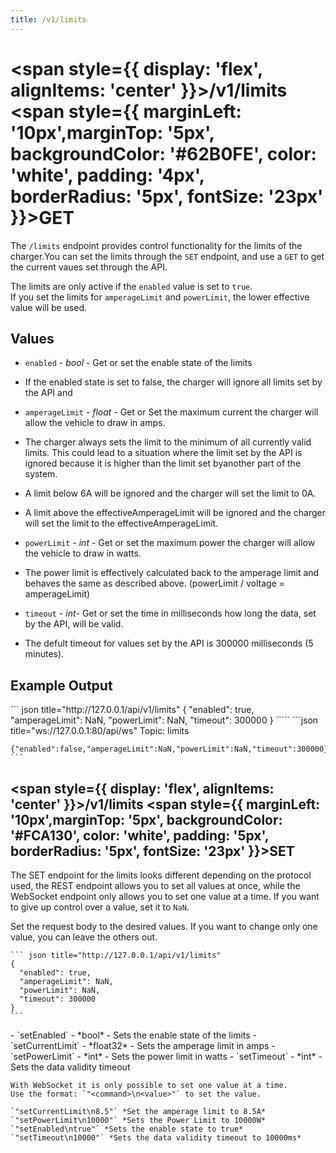 ```yaml
---
title: /v1/limits
---
```



#
# <span style={{ display: 'flex', alignItems: 'center' }}>/v1/limits <span style={{ marginLeft: '10px',marginTop: '5px', backgroundColor: '#62B0FE', color: 'white', padding: '4px', borderRadius: '5px', fontSize: '23px' }}>GET</span></span>

The `/limits` endpoint provides control functionality for the limits of the charger.You can set the limits through the `SET` endpoint, and use a `GET` to get the current vaues set through the API.


The limits are only active if the `enabled` value is set to `true`.  
If you set the limits for `amperageLimit` and `powerLimit`, the lower effective value will be used.

## Values
- `enabled` - *bool* - Get or set the enable state of the limits
- If the enabled state is set to false, the charger will ignore all limits set by the API and 
- `amperageLimit` - *float* - Get or Set the maximum current the charger will allow the vehicle to draw in amps. 
- The charger always sets the limit to the minimum of all currently valid limits. This could lead to a
situation where the limit set by the API is ignored because it is higher than the limit set byanother part of the system.
- A limit below 6A will be ignored and the charger will set the limit to 0A.
- A limit above the effectiveAmperageLimit will be ignored and the charger will set the limit to the effectiveAmperageLimit.
- `powerLimit` - *int* - Get or set the maximum power the charger will allow the vehicle to draw in watts.
- The power limit is effectively calculated back to the amperage limit and behaves the same as described above. (powerLimit / voltage = amperageLimit) 

- `timeout` - *int*- Get or set the time in milliseconds how long the data, set by the API, will be valid.
- The defult timeout for values set by the API is 300000 milliseconds (5 minutes).

## Example Output


<Tabs>
  <TabItem value="rest" label="REST" default>
    ``` json title="http://127.0.0.1/api/v1/limits"
    {
      "enabled": true,
      "amperageLimit": NaN,
      "powerLimit": NaN,
      "timeout": 300000
    }
    `````
  </TabItem>
  <TabItem value="ws" label="WebSocket">
    ```json title="ws://127.0.0.1:80/api/ws"
    Topic: limits

    {"enabled":false,"amperageLimit":NaN,"powerLimit":NaN,"timeout":300000}
    ```
  </TabItem>
</Tabs>

## <span style={{ display: 'flex', alignItems: 'center' }}>/v1/limits <span style={{ marginLeft: '10px',marginTop: '5px', backgroundColor: '#FCA130', color: 'white', padding: '5px', borderRadius: '5px', fontSize: '23px' }}>SET</span></span>
  
  
  The SET endpoint for the limits looks different depending on the protocol used, the REST endpoint allows you to set all values at once, while the WebSocket endpoint only allows you to set one value at a time. 
  If you want to give up control over a value, set it to `NaN`.

<Tabs>
  <TabItem value="rest" label="REST" default>
    Set the request body to the desired values. If you want to change only one value, you can leave the others out.  

    ``` json title="http://127.0.0.1/api/v1/limits"
    {
      "enabled": true,
      "amperageLimit": NaN,
      "powerLimit": NaN,
      "timeout": 300000
    }
    ```
  </TabItem>
  <TabItem value="ws" label="WebSocket">
    - `setEnabled` - *bool* - Sets the enable state of the limits
    - `setCurrentLimit` - *float32* - Sets the amperage limit in amps
    - `setPowerLimit` - *int* - Sets the power limit in watts
    - `setTimeout` - *int* - Sets the data validity timeout

    With WebSocket it is only possible to set one value at a time.  
    Use the format: `"<command>\n<value>"` to set the value.

    `"setCurrentLimit\n8.5"` *Set the amperage limit to 8.5A*   
    `"setPowerLimit\n10000"` *Sets the Power Limit to 10000W*  
    `"setEnabled\ntrue"` *Sets the enable state to true*  
    `"setTimeout\n10000"` *Sets the data validity timeout to 10000ms* 

  </TabItem>
</Tabs>
